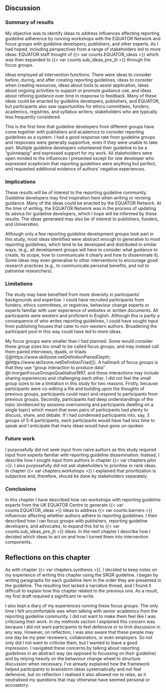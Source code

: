 ## Discussion

### Summary of results

My objective was to identify ideas to address influences affecting reporting guideline adherence by running workshops with the EQUATOR Network and focus groups with guideline developers, publishers, and other experts. As I had hoped, including perspectives from a range of stakeholders led to more ideas: EQUATOR staff thought of {{< var counts.EQUATOR_ideas >}} which was then expanded to {{< var counts.sub_ideas_pre_jh >}} through the focus groups. 

Ideas employed all intervention functions. There were ideas to consider before, during, and after creating reporting guidelines, ideas to consider when creating resources, ideas about tools to assist application, ideas about ongoing activities to support or promote guidance use, and ideas about refining guidance over time in response to feedback. Many of these ideas could be enacted by guideline developers, publishers, and EQUATOR, but participants also saw opportunities for ethics committees, funders, academics, registries, and syllabus writers; stakeholders who are typically less frequently considered.

This is the first time that guideline developers from different groups have come together with publishers and academics to consider reporting guidelines as a system. I had a good response rate from guideline groups and responses were generally supportive, even if they were unable to take part. Multiple guideline developers volunteered their guideline to be a "guinneapig" and expressed support for my work. All stakeholders were open minded to the influences I presented except for one developer who expressed scepticism that reporting guidelines were anything but perfect, and requested additional evidence of authors' negative experiences.

### Implications

These results will be of interest to the reporting guideline community. Guideline developers may find inspiration here when writing or revising guidance. Many of the ideas could be enacted by the EQUATOR Network. At the time of writing, the EQUATOR Network was in the process of updating its advice for guideline developers, which I hope will be informed by these results. The ideas generated may also be of interest to publishers, funders, and Universities.

Although only a few reporting guideline development groups took part in this study, most ideas identified were abstract enough to generalise to most reporting guidelines, which tend to be developed and distributed in similar ways; (e.g., all development groups will have to consider what guidance to create, its scope, how to communicate it clearly and how to disseminate it). Some ideas may even generalise to other interventions to encourage good research practices (e.g., to communicate personal benefits, and not to patronise researchers). 

### Limitations

The study may have benefited from more diversity in participants' backgrounds and expertise. I could have recruited participants from funders, ethics committees, or registries, behaviour change experts or experts familiar with user experience of websites or written documents. All participants were western and proficient in English. Although this is partly a consequence of who writes reporting guidelines, I could have sought input from publishing houses that cater to non-western authors. Broadening the participant pool in this way could have led to more ideas. 

My focus groups were smaller than I had planned. Some would consider these group sizes too small to be called focus groups, and may instead call them paired interviews, dyads, or triads ([@https://www.skillzone.netDefinitionPairedDepth; @https://www.skillzone.netDefinitionTriad]]). A hallmark of focus groups is that they use "group interaction to produce data" @l.morganFocusGroupsQualitative1997, and these interactions may include sharing experiences and challenging each other. I did not feel the small group sizes to be a limitation in this study for two reasons. Firstly, because participants were co-editing a file and building upon the thoughts of previous groups, participants could react and respond to participants from previous groups.  Secondly, participants had deep understandings of the topic (evidenced by sessions overrunning and participants dwelling on a single topic) which meant that even pairs of participants had plenty to discuss, share, and debate. If I had condensed participants into, say, 3 groups of 5-6 participants, each participants would have had less time to speak and I anticipate that many ideas would have gone un-spoken. 

### Future work

I purposefully did not seek input from naïve authors as this study required input from experts familiar with reporting guideline dissemination. Instead, I describe how I sought input from authors in chapter {{< var chapters.pilot >}}. I also purposefully did not ask stakeholders to prioritise or rank ideas. In chapter {{< var chapters.workshops >}} I explained that prioritization is subjective and, therefore, should be done by stakeholders separately. 

### Conclusions 

In this chapter I have described how ran workshops with reporting guideline experts from the UK EQUATOR Centre to generate {{< var counts.EQUATOR_ideas >}} ideas to address {{< var counts.barriers >}} influences affecting whether authors adhere to reporting guidelines. I then described how I ran focus groups with publishers, reporting guideline developers, and advocates, to expand this list to {{< var counts.sub_ideas_pre_jh >}} ideas. In the next chapter I describe how I decided which ideas to act on and how I turned them into intervention components.

## Reflections on this chapter

As with chapter {{< var chapters.synthesis >}}, I decided to keep notes on my experience of writing this chapter using the SRQR guideline. I began by writing paragraphs for each guideline item in the order they are presented in the guideline. The resulting text lacked a narrative thread, and I found it difficult to explain how this chapter related to the previous one. As a result, my first draft required a significant re-write. 

I also kept a diary of my experiences running these focus groups. The only time I felt uncomfortable was when talking with senior academics from the reporting guideline community. I did not want to make them feel like I was criticising their work. In my methods section I explained this concern was because I did not want participants to feel defensive or to limit discussion in any way. However, on reflection, I was also aware that these people may one day be my peer reviewers, collaborators, or even employers. So not only did I not want to criticise them, but I wanted to leave a good impression. I navigated these concerns by talking about reporting guidelines in an abstract way (as opposed to focussing on _their_ guideline) and by relying heavily on the behaviour change wheel to structure discussion when necessary. I've already explained how the framework helped participants to brainstorm ideas systematically and not feel defensive, but on reflection I realised it also allowed _me_ to relax, as it neutralised my questions that may otherwise have seemed personal or accusatory.
